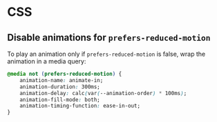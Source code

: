 # CSS

## Disable animations for `prefers-reduced-motion`

To play an animation only if `prefers-reduced-motion` is false, wrap the animation in a media query:

```css
@media not (prefers-reduced-motion) {
	animation-name: animate-in;
	animation-duration: 300ms;
	animation-delay: calc(var(--animation-order) * 100ms);
	animation-fill-mode: both;
	animation-timing-function: ease-in-out;
}
```
